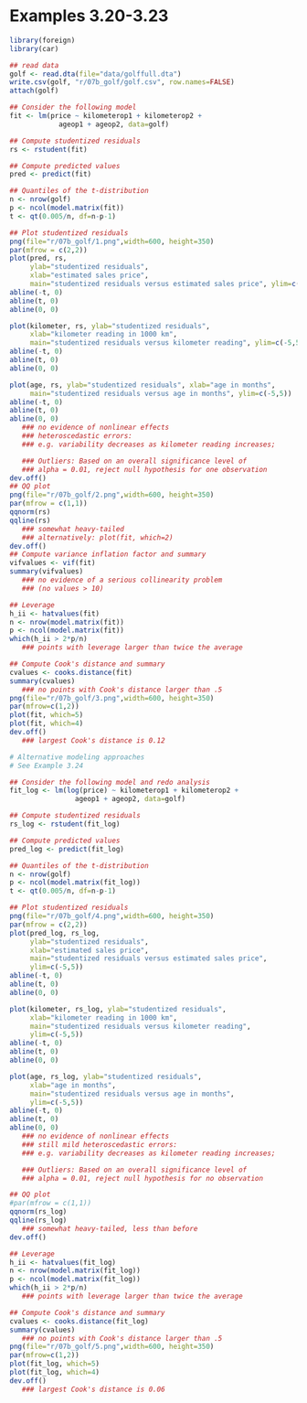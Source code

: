 # Examples 3.20-3.23
```r
library(foreign)
library(car)

## read data
golf <- read.dta(file="data/golffull.dta")
write.csv(golf, "r/07b_golf/golf.csv", row.names=FALSE)
attach(golf)

## Consider the following model
fit <- lm(price ~ kilometerop1 + kilometerop2 +
            ageop1 + ageop2, data=golf)

## Compute studentized residuals
rs <- rstudent(fit)

## Compute predicted values
pred <- predict(fit)

## Quantiles of the t-distribution
n <- nrow(golf)
p <- ncol(model.matrix(fit))
t <- qt(0.005/n, df=n-p-1)

## Plot studentized residuals
png(file="r/07b_golf/1.png",width=600, height=350)
par(mfrow = c(2,2))
plot(pred, rs,
     ylab="studentized residuals",
     xlab="estimated sales price",
     main="studentized residuals versus estimated sales price", ylim=c(-5,5))
abline(-t, 0)
abline(t, 0)
abline(0, 0)

plot(kilometer, rs, ylab="studentized residuals",
     xlab="kilometer reading in 1000 km",
     main="studentized residuals versus kilometer reading", ylim=c(-5,5))
abline(-t, 0)
abline(t, 0)
abline(0, 0)

plot(age, rs, ylab="studentized residuals", xlab="age in months",
     main="studentized residuals versus age in months", ylim=c(-5,5))
abline(-t, 0)
abline(t, 0)
abline(0, 0)
   ### no evidence of nonlinear effects
   ### heteroscedastic errors:
   ### e.g. variability decreases as kilometer reading increases;

   ### Outliers: Based on an overall significance level of
   ### alpha = 0.01, reject null hypothesis for one observation
dev.off()
## QQ plot
png(file="r/07b_golf/2.png",width=600, height=350)
par(mfrow = c(1,1))
qqnorm(rs)
qqline(rs)
   ### somewhat heavy-tailed
   ### alternatively: plot(fit, which=2)
dev.off()
## Compute variance inflation factor and summary
vifvalues <- vif(fit)
summary(vifvalues)
   ### no evidence of a serious collinearity problem
   ### (no values > 10)

## Leverage
h_ii <- hatvalues(fit)
n <- nrow(model.matrix(fit))
p <- ncol(model.matrix(fit))
which(h_ii > 2*p/n)
   ### points with leverage larger than twice the average

## Compute Cook's distance and summary
cvalues <- cooks.distance(fit)
summary(cvalues)
   ### no points with Cook's distance larger than .5
png(file="r/07b_golf/3.png",width=600, height=350)
par(mfrow=c(1,2))
plot(fit, which=5)
plot(fit, which=4)
dev.off()
   ### largest Cook's distance is 0.12

# Alternative modeling approaches
# See Example 3.24

## Consider the following model and redo analysis
fit_log <- lm(log(price) ~ kilometerop1 + kilometerop2 +
                ageop1 + ageop2, data=golf)

## Compute studentized residuals
rs_log <- rstudent(fit_log)

## Compute predicted values
pred_log <- predict(fit_log)

## Quantiles of the t-distribution
n <- nrow(golf)
p <- ncol(model.matrix(fit_log))
t <- qt(0.005/n, df=n-p-1)

## Plot studentized residuals
png(file="r/07b_golf/4.png",width=600, height=350)
par(mfrow = c(2,2))
plot(pred_log, rs_log,
     ylab="studentized residuals",
     xlab="estimated sales price",
     main="studentized residuals versus estimated sales price",
     ylim=c(-5,5))
abline(-t, 0)
abline(t, 0)
abline(0, 0)

plot(kilometer, rs_log, ylab="studentized residuals",
     xlab="kilometer reading in 1000 km",
     main="studentized residuals versus kilometer reading",
     ylim=c(-5,5))
abline(-t, 0)
abline(t, 0)
abline(0, 0)

plot(age, rs_log, ylab="studentized residuals",
     xlab="age in months",
     main="studentized residuals versus age in months",
     ylim=c(-5,5))
abline(-t, 0)
abline(t, 0)
abline(0, 0)
   ### no evidence of nonlinear effects
   ### still mild heteroscedastic errors:
   ### e.g. variability decreases as kilometer reading increases;

   ### Outliers: Based on an overall significance level of
   ### alpha = 0.01, reject null hypothesis for no observation

## QQ plot
#par(mfrow = c(1,1))
qqnorm(rs_log)
qqline(rs_log)
   ### somewhat heavy-tailed, less than before
dev.off()

## Leverage
h_ii <- hatvalues(fit_log)
n <- nrow(model.matrix(fit_log))
p <- ncol(model.matrix(fit_log))
which(h_ii > 2*p/n)
   ### points with leverage larger than twice the average

## Compute Cook's distance and summary
cvalues <- cooks.distance(fit_log)
summary(cvalues)
   ### no points with Cook's distance larger than .5
png(file="r/07b_golf/5.png",width=600, height=350)
par(mfrow=c(1,2))
plot(fit_log, which=5)
plot(fit_log, which=4)
dev.off()
   ### largest Cook's distance is 0.06
```
